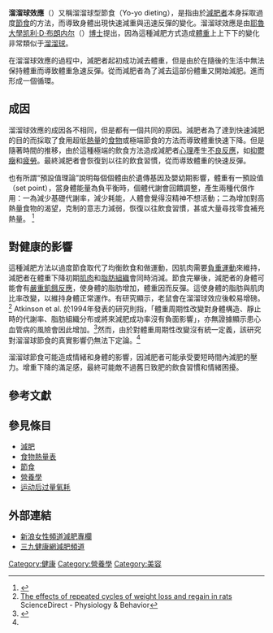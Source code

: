 {{medical}}
'''溜溜球效應'''（{{lang-en|Yo-yo effect}}）又稱溜溜球型節食（Yo-yo dieting），是指由於[[減肥|減肥者]]本身採取過度[[節食|節食]]的方法，而導致身體出現快速減重與迅速反彈的變化。溜溜球效應是由[[耶魯大學|耶魯大學]][[凯利·D·布朗内尔|凯利·D·布朗内尔]]（{{lang|en|Kelly D. Brownell}}）[[博士|博士]]提出，因為這種減肥方式造成[[體重|體重]]上上下下的變化非常類似于[[溜溜球|溜溜球]]。

在溜溜球效應的過程中，減肥者起初成功減去體重，但是由於在隨後的生活中無法保持體重而導致體重急速反彈。從而減肥者為了減去這部份體重又開始減肥。進而形成一個循環。

== 成因 ==
溜溜球效應的成因各不相同，但是都有一個共同的原因。減肥者為了達到快速減肥的目的而採取了食用超低[[熱量|熱量]]的[[食物|食物]]或極端節食的方法而導致體重快速下降。但是隨著時間的推移，由於這種極端的飲食方法造成減肥者[[心理|心理]]產生[[不良反應|不良反應]]，如[[抑鬱癥|抑鬱癥]]和[[疲勞|疲勞]]。最終減肥者會恢復到以往的飲食習慣，從而導致體重的快速反彈。

也有所謂“預設值理論”說明每個個體由於遺傳基因及嬰幼期影響，體重有一預設值（set point），當身體能量為負平衡時，個體代謝會回饋調整，產生兩種代償作用：一為減少基礎代謝率，減少耗能，人體會覺得沒精神不想活動；二為增加對高熱量食物的渴望，克制的意志力減弱，恢復以往飲食習慣，甚或大量尋找零食補充熱量。
<ref>
{{cite journal
| author = Amigo, I., Fernandez, C.
| title = Effects of diets and their role in weight control
| journal = Psychology, Healthy Medicine
| volume = 12
| issue = 3
| pages = 312–327
| accessdate = 2009-04-11
| doi = 10.1080/13548500600621545
|date=May 2007}}</ref>

== 對健康的影響 ==
這種減肥方法以過度節食取代了均衡飲食和做運動，因肌肉需要[[負重訓練|負重運動]]來維持，減肥者在體重下降初期[[肌肉|肌肉]]和[[脂肪組織|脂肪組織]]會同時消減。節食完畢後，減肥者的身體可能會有[[嚴重飢餓反應|嚴重飢餓反應]]，使身體的脂肪增加，體重因而反彈。這使身體的脂肪與肌肉比率改變，以維持身體正常運作。有研究顯示，老鼠會在溜溜球效应後較易增磅。<ref>[http://www.sciencedirect.com/science?_ob=ArticleURL&_udi=B6T0P-485RRRB-10F&_user=10&_rdoc=1&_fmt=&_orig=search&_sort=d&view=c&_acct=C000050221&_version=1&_urlVersion=0&_userid=10&md5=9262c8a4abe22429818097ec464b274f The effects of repeated cycles of weight loss and regain in rats] {{Wayback|url=http://www.sciencedirect.com/science?_ob=ArticleURL&_udi=B6T0P-485RRRB-10F&_user=10&_rdoc=1&_fmt=&_orig=search&_sort=d&view=c&_acct=C000050221&_version=1&_urlVersion=0&_userid=10&md5=9262c8a4abe22429818097ec464b274f |date=20090620030002 }} ScienceDirect - Physiology & Behavior</ref>
Atkinson et al. 於1994年發表的研究則指，「體重周期性改變對身體構造、靜止時的代謝率、脂肪組織分布或將來減肥成功率沒有負面影響」，亦無證據顯示患心血管病的風險會因此增加。<ref name=wc>
{{cite journal
| author = Atkinson, R. L., Dietz, W. H., Foreyt, J. P., Goodwin, N. J., Hill, J. O., Hirsch, J.,… Yanovski, S. Z. 
| title = Weight cycling. National task force on the prevention and treatment of obesity.
| journal = [[美国医学会杂志|美国医学会杂志]]
| volume = 15
| issue = 272
| pages = 1196–1202
| year = 1994
| month = 
| accessdate = 2009-11-04
}}</ref>然而，由於對體重周期性改變沒有統一定義，該研究對溜溜球節食的真實影響仍無法下定論。<ref name=wc />

溜溜球節食可能造成情緒和身體的影響，因減肥者可能承受要短時間內減肥的壓力。增重下降的滿足感，最終可能敵不過舊日致肥的飲食習慣和情緒困擾。

== 參考文獻 ==
{{reflist}}

== 參見條目 ==
* [[減肥|減肥]]
* [[食物熱量表|食物熱量表]]
* [[節食|節食]]
* [[營養學|營養學]]
* [[运动后过量氧耗|运动后过量氧耗]]

== 外部連結 ==
* [http://eladies.sina.com.cn/fat/ 新浪女性頻道減肥專欄] {{Wayback|url=http://eladies.sina.com.cn/fat/ |date=20101130225623 }}
* [http://fitness.39.net/ 三九健康網減肥頻道] {{Wayback|url=http://fitness.39.net/ |date=20100717041424 }}

[[Category:健康|Category:健康]]
[[Category:營養學|Category:營養學]]
[[Category:美容|Category:美容]]